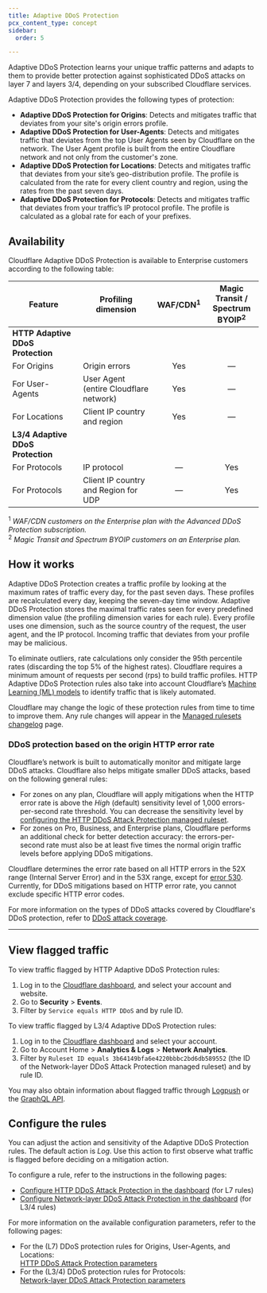 ```yaml
---
title: Adaptive DDoS Protection
pcx_content_type: concept
sidebar:
  order: 5

---
```


Adaptive DDoS Protection learns your unique traffic patterns and adapts to them to provide better protection against sophisticated DDoS attacks on layer 7 and layers 3/4, depending on your subscribed Cloudflare services.

Adaptive DDoS Protection provides the following types of protection:

* **Adaptive DDoS Protection for Origins**: Detects and mitigates traffic that deviates from your site's origin errors profile.
* **Adaptive DDoS Protection for User-Agents**: Detects and mitigates traffic that deviates from the top User Agents seen by Cloudflare on the network. The User Agent profile is built from the entire Cloudflare network and not only from the customer's zone.
* **Adaptive DDoS Protection for Locations**: Detects and mitigates traffic that deviates from your site’s geo-distribution profile. The profile is calculated from the rate for every client country and region, using the rates from the past seven days.
* **Adaptive DDoS Protection for Protocols**: Detects and mitigates traffic that deviates from your traffic’s IP protocol profile. The profile is calculated as a global rate for each of your prefixes.

## Availability

Cloudflare Adaptive DDoS Protection is available to Enterprise customers according to the following table:



| Feature                           | Profiling dimension                        | WAF/CDN<sup>1</sup> | Magic Transit /<br/>Spectrum BYOIP<sup>2</sup> |
| --------------------------------- | ------------------------------------------ | :-----------------: | :--------------------------------------------: |
| **HTTP Adaptive DDoS Protection** |                                            |                     |                                                |
| For Origins                       | Origin errors                              |         Yes         |                        —                       |
| For User-Agents                   | User Agent<br/>(entire Cloudflare network) |         Yes         |                        —                       |
| For Locations                     | Client IP country and region               |         Yes         |                        —                       |
| **L3/4 Adaptive DDoS Protection** |                                            |                     |                                                |
| For Protocols                     | IP protocol                                |          —          |                       Yes                      |
| For Protocols                     | Client IP country and Region for UDP       |          —          |                       Yes                      |



<sup>1</sup> *WAF/CDN customers on the Enterprise plan with the Advanced DDoS Protection subscription.*<br/> 
<sup>2</sup> *Magic Transit and Spectrum BYOIP customers on an Enterprise plan.*

## How it works

Adaptive DDoS Protection creates a traffic profile by looking at the maximum rates of traffic every day, for the past seven days. These profiles are recalculated every day, keeping the seven-day time window. Adaptive DDoS Protection stores the maximal traffic rates seen for every predefined dimension value (the profiling dimension varies for each rule). Every profile uses one dimension, such as the source country of the request, the user agent, and the IP protocol. Incoming traffic that deviates from your profile may be malicious.

To eliminate outliers, rate calculations only consider the 95th percentile rates (discarding the top 5% of the highest rates). Cloudflare requires a minimum amount of requests per second (rps) to build traffic profiles. HTTP Adaptive DDoS Protection rules also take into account Cloudflare’s [Machine Learning (ML) models](/bots/concepts/bot-score/#machine-learning) to identify traffic that is likely automated.

Cloudflare may change the logic of these protection rules from time to time to improve them. Any rule changes will appear in the [Managed rulesets changelog](/ddos-protection/change-log/) page.

### DDoS protection based on the origin HTTP error rate

Cloudflare’s network is built to automatically monitor and mitigate large DDoS attacks. Cloudflare also helps mitigate smaller DDoS attacks, based on the following general rules:

* For zones on any plan, Cloudflare will apply mitigations when the HTTP error rate is above the *High* (default) sensitivity level of 1,000 errors-per-second rate threshold. You can decrease the sensitivity level by [configuring the HTTP DDoS Attack Protection managed ruleset](/ddos-protection/managed-rulesets/http/configure-dashboard/).
* For zones on Pro, Business, and Enterprise plans, Cloudflare performs an additional check for better detection accuracy: the errors-per-second rate must also be at least five times the normal origin traffic levels before applying DDoS mitigations.

Cloudflare determines the error rate based on all HTTP errors in the 52X range (Internal Server Error) and in the 53X range, except for [error 530](/support/troubleshooting/cloudflare-errors/troubleshooting-cloudflare-5xx-errors/#error-530). Currently, for DDoS mitigations based on HTTP error rate, you cannot exclude specific HTTP error codes.

For more information on the types of DDoS attacks covered by Cloudflare's DDoS protection, refer to [DDoS attack coverage](/ddos-protection/about/attack-coverage/).

---

## View flagged traffic

To view traffic flagged by HTTP Adaptive DDoS Protection rules:

1. Log in to the [Cloudflare dashboard](https://dash.cloudflare.com/), and select your account and website.
2. Go to **Security** > **Events**.
3. Filter by `Service equals HTTP DDoS` and by rule ID.

To view traffic flagged by L3/4 Adaptive DDoS Protection rules:

1. Log in to the [Cloudflare dashboard](https://dash.cloudflare.com/) and select your account.
2. Go to Account Home > **Analytics & Logs** > **Network Analytics**.
3. Filter by `Ruleset ID equals 3b64149bfa6e4220bbbc2bd6db589552` (the ID of the Network-layer DDoS Attack Protection managed ruleset) and by rule ID.

You may also obtain information about flagged traffic through [Logpush](/logs/about/) or the [GraphQL API](/analytics/graphql-api/).

## Configure the rules

You can adjust the action and sensitivity of the Adaptive DDoS Protection rules. The default action is *Log*. Use this action to first observe what traffic is flagged before deciding on a mitigation action.

To configure a rule, refer to the instructions in the following pages:

* [Configure HTTP DDoS Attack Protection in the dashboard](/ddos-protection/managed-rulesets/http/configure-dashboard/) (for L7 rules)
* [Configure Network-layer DDoS Attack Protection in the dashboard](/ddos-protection/managed-rulesets/network/configure-dashboard/) (for L3/4 rules)

For more information on the available configuration parameters, refer to the following pages:

* For the (L7) DDoS protection rules for Origins, User-Agents, and Locations:<br/>
  [HTTP DDoS Attack Protection parameters](/ddos-protection/managed-rulesets/http/override-parameters/)
* For the (L3/4) DDoS protection rules for Protocols:<br/>
  [Network-layer DDoS Attack Protection parameters](/ddos-protection/managed-rulesets/network/override-parameters/)
